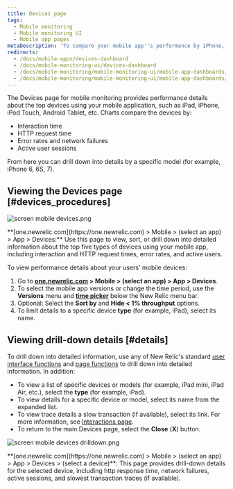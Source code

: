 ```yaml
---
title: Devices page
tags:
  - Mobile monitoring
  - Mobile monitoring UI
  - Mobile app pages
metaDescription: 'To compare your mobile app''s performance by iPhone, Android Tablet, manufacturer, etc.: From the New Relic menu bar, select Mobile > (app) > Mobile > Devices.'
redirects:
  - /docs/mobile-apps/devices-dashboard
  - /docs/mobile-monitoring-ui/devices-dashboard
  - /docs/mobile-monitoring/mobile-monitoring-ui/mobile-app-dashboards/devices-dashboard
  - /docs/mobile-monitoring/mobile-monitoring-ui/mobile-app-dashboards/devices-page
---
```




The Devices page for mobile monitoring provides performance details about the top devices using your mobile application, such as iPad, iPhone, iPod Touch, Android Tablet, etc. Charts compare the devices by:

* Interaction time
* HTTP request time
* Error rates and network failures
* Active user sessions

From here you can drill down into details by a specific model (for example, iPhone 6, 6S, 7).

## Viewing the Devices page [#devices_procedures]

<img
  title="screen mobile devices.png"
  alt="screen mobile devices.png"
  src={screenMobileDevices0}
/>

<figcaption>
  **[one.newrelic.com](https://one.newrelic.com) > Mobile > (select an app) > App > Devices:** Use this page to view, sort, or drill down into detailed information about the top five types of devices using your mobile app, including interaction and HTTP request times, error rates, and active users.
</figcaption>

To view performance details about your users' mobile devices:

1. Go to **[one.newrelic.com](https://one.newrelic.com) > Mobile > (select an app) > App > Devices**.
2. To select the mobile app versions or change the time period, use the **Versions** menu and [**time picker**](/docs/site/timepicker-setting-time-periods-to-view-data) below the New Relic menu bar.
3. Optional: Select the **Sort by** and **Hide &lt; 1% throughput** options.
4. To limit details to a specific device **type** (for example, iPad), select its name.

## Viewing drill-down details [#details]

To drill down into detailed information, use any of New Relic's standard [user interface functions](/docs/accounts-partnerships/education/getting-started-new-relic/new-relic-user-interface) and [page functions](/docs/accounts-partnerships/education/getting-started-new-relic/standard-dashboard-features) to drill down into detailed information. In addition:

* To view a list of specific devices or models (for example, iPad mini, iPad Air, etc.), select the **type** (for example, iPad).
* To view details for a specific device or model, select its name from the expanded list.
* To view trace details a slow transaction (if available), select its link. For more information, see [Interactions page](/docs/mobile-monitoring-ui#interactions-timeline).
* To return to the main Devices page, select the **Close** (**X**) button.

<img
  title="screen mobile devices drilldown.png"
  alt="screen mobile devices drilldown.png"
  src={screenMobileDevicesDrilldown0}
/>

<figcaption>
  **[one.newrelic.com](https://one.newrelic.com) > Mobile > (select an app) > App > Devices > (select a device)**: This page provides drill-down details for the selected device, including http response time, network failures, active sessions, and slowest transaction traces (if available).
</figcaption>
